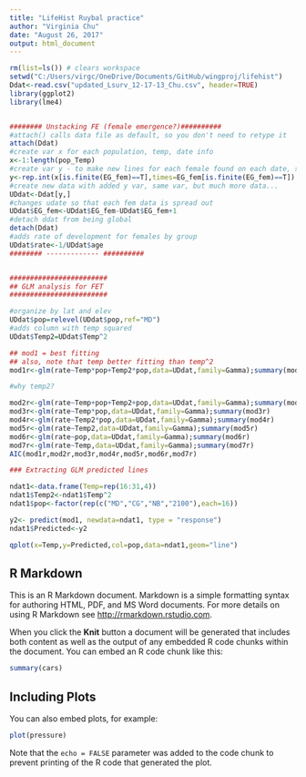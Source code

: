 ```yaml
---
title: "LifeHist Ruybal practice"
author: "Virginia Chu"
date: "August 26, 2017"
output: html_document
---
```


```r
rm(list=ls()) # clears workspace
setwd("C:/Users/virgc/OneDrive/Documents/GitHub/wingproj/lifehist")
Ddat<-read.csv("updated_Lsurv_12-17-13_Chu.csv", header=TRUE)
library(ggplot2)
library(lme4)


######## Unstacking FE (female emergence?)##########
#attach() calls data file as default, so you don't need to retype it
attach(Ddat)
#create var x for each population, temp, date info
x<-1:length(pop_Temp)
#create var y - to make new lines for each female found on each date, so increased rows
y<-rep.int(x[is.finite(EG_fem)==T],times=EG_fem[is.finite(EG_fem)==T]) 
#create new data with added y var, same var, but much more data...
UDdat<-Ddat[y,]
#changes udate so that each fem data is spread out
UDdat$EG_fem<-UDdat$EG_fem-UDdat$EG_fem+1
#detach ddat from being global
detach(Ddat)
#adds rate of development for females by group
UDdat$rate<-1/UDdat$age
######## ------------- ##########


########################
## GLM analysis for FET
########################

#organize by lat and elev
UDdat$pop=relevel(UDdat$pop,ref="MD")
#adds column with temp squared
UDdat$Temp2=UDdat$Temp^2

## mod1 = best fitting
## also, note that temp better fitting than temp^2
mod1r<-glm(rate~Temp*pop+Temp2*pop,data=UDdat,family=Gamma);summary(mod1r)

#why temp2? 

mod2r<-glm(rate~Temp+pop+Temp2+pop,data=UDdat,family=Gamma);summary(mod2r)
mod3r<-glm(rate~Temp*pop,data=UDdat,family=Gamma);summary(mod3r)
mod4r<-glm(rate~Temp2*pop,data=UDdat,family=Gamma);summary(mod4r)
mod5r<-glm(rate~Temp2,data=UDdat,family=Gamma);summary(mod5r)
mod6r<-glm(rate~pop,data=UDdat,family=Gamma);summary(mod6r)
mod7r<-glm(rate~Temp,data=UDdat,family=Gamma);summary(mod7r)
AIC(mod1r,mod2r,mod3r,mod4r,mod5r,mod6r,mod7r)

### Extracting GLM predicted lines 

ndat1<-data.frame(Temp=rep(16:31,4))
ndat1$Temp2<-ndat1$Temp^2
ndat1$pop<-factor(rep(c("MD","CG","NB","2100"),each=16))

y2<- predict(mod1, newdata=ndat1, type = "response")
ndat1$Predicted<-y2

qplot(x=Temp,y=Predicted,col=pop,data=ndat1,geom="line")
```

## R Markdown

This is an R Markdown document. Markdown is a simple formatting syntax for authoring HTML, PDF, and MS Word documents. For more details on using R Markdown see <http://rmarkdown.rstudio.com>.

When you click the **Knit** button a document will be generated that includes both content as well as the output of any embedded R code chunks within the document. You can embed an R code chunk like this:

```r
summary(cars)
```

## Including Plots

You can also embed plots, for example:

```r
plot(pressure)
```

Note that the `echo = FALSE` parameter was added to the code chunk to prevent printing of the R code that generated the plot.
